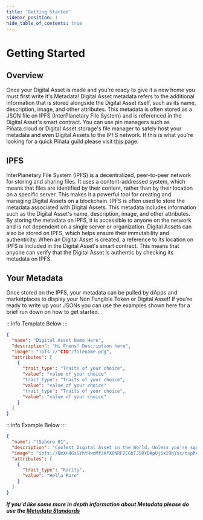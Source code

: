 ---
title: 'Getting Started'
sidebar_position: 1
hide_table_of_contents: true
---

# Getting Started

## Overview

Once your Digital Asset is made and you're ready to give it a new home you must first write it's Metadata! 
Digital Asset metadata refers to the additional information that is stored alongside the Digital Asset itself, such as its name, description, image, and other attributes. This metadata is often stored as a JSON file on IPFS (InterPlanetary File System) and is referenced in the Digital Asset's smart contract.
You can use pin managers such as Piñata.cloud or Digital Asset.storage's file manager to safely host your metadata and even Digital Assets to the IPFS network. 
If this is what you're looking for a quick Piñata guild please visit [this](/digital-assets/metadata/pinata-cloud) page.

## IPFS

InterPlanetary File System (IPFS) is a decentralized, peer-to-peer network for storing and sharing files. It uses a content-addressed system, which means that files are identified by their content, rather than by their location on a specific server. This makes it a powerful tool for creating and managing Digital Assets on a blockchain.
IPFS is often used to store the metadata associated with Digital Assets. This metadata includes information such as the Digital Asset's name, description, image, and other attributes. By storing the metadata on IPFS, it is accessible to anyone on the network and is not dependent on a single server or organization.
Digital Assets can also be stored on IPFS, which helps ensure their immutability and authenticity. When an Digital Asset is created, a reference to its location on IPFS is included in the Digital Asset's smart contract. This means that anyone can verify that the Digital Asset is authentic by checking its metadata on IPFS.

## Your Metadata

Once stored on the IPFS, your metadata can be pulled by dApps and marketplaces to display your Non Fungible Token or Digital Asset!
If you're ready to write up your JSONs you can use the examples shown here for a brief run down on how to get started.

:::info
Template Below
:::

```JSON
{
  "name": "Digital Asset Name Here",
  "description": "Hi Frens! Description here",
  "image": "ipfs://"CID"/filename.png",
  "attributes": [
    {
      "trait_type": "Traits of your choice",
      "value": "value of your choice"
      "trait_type": "Traits of your choice",
      "value": "value of your choice"
      "trait_type": "Traits of your choice",
      "value": "value of your choice"
    }
  ]
}
```

:::info
Example Below
:::

```JSON
{
  "name": "tSphere 01",
  "description": "Coolest Digital Asset in the World, Unless you're square.",
  "image": "ipfs://QmXH4GsGYhYHwnMf3AfX8NRF2CGbTJ5RYDApUj5x29hYsc/tsphere1.png",
  "attributes": [
    {
      "trait_type": "Rarity",
      "value": "Hella Rare"
    }
  ]
}
```

___If you'd like some more in depth information about Metadata please do use the [Metadata Standards](https://docs.opensea.io/docs/metadata-standards)___
